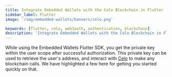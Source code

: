 ```yaml
---
title: Integrate Embedded Wallets with the Celo Blockchain in Flutter
sidebar_label: Flutter
image: '/img/embedded-wallets/banners/celo.png'

keywords: [flutter, celo, web3auth, authentication, blockchain]
description: 'Integrate Embedded Wallets with the Celo Blockchain in Flutter | Embedded Wallets'
---
```



<SEO
  title="Integrate Embedded Wallets with the Celo Blockchain in Flutter"
  description="Integrate Embedded Wallets with the Celo Blockchain in Flutter | Embedded Wallets"
  image="https://docs.metamask.io/img/embedded-wallets/banners/celo.png"
  slug="/embedded-wallets/connect-blockchain/evm/celo/flutter"
/>

While using the Embedded Wallets Flutter SDK, you get the private key within the user scope after successful authorization. This private key can be used to retrieve the user's address, and interact with [Celo](https://celo.org/) to make any blockchain calls. We have highlighted a few here for getting you started quickly on that.

<EVMInteraction />
